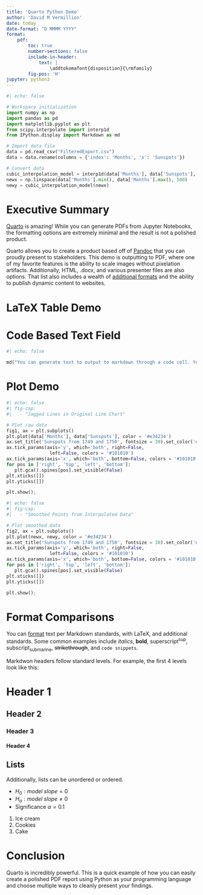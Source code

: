 ```yaml
---
title: 'Quarto Python Demo'
author: 'David M Vermillion'
date: today
date-format: "D MMMM YYYY"
format:
    pdf:
        toc: true
        number-sections: false
        include-in-header:
            text: |
                \addtokomafont{disposition}{\rmfamily}
        fig-pos: 'H'
jupyter: python3
---
```



```python
#| echo: false

# Workspace initialization
import numpy as np
import pandas as pd
import matplotlib.pyplot as plt
from scipy.interpolate import interp1d
from IPython.display import Markdown as md

# Import data file
data = pd.read_csv("FilteredExport.csv")
data = data.rename(columns = {'index': 'Months', 'x': 'Sunspots'})

# Convert data
cubic_interpolation_model = interp1d(data['Months'], data['Sunspots'], kind = "cubic")
newx = np.linspace(data['Months'].min(), data['Months'].max(), 500)
newy = cubic_interpolation_model(newx)


```

\newpage


# Executive Summary

[Quarto](https://quarto.org) is amazing! While you can generate PDFs from Jupyter Notebooks, the formatting options are extremely minimal and the result is not a polished product.

Quarto allows you to create a product based off of [Pandoc](https://pandoc.org) that you can proudly present to stakeholders. This demo is outputting to PDF, where one of my favorite features is the ability to scale images without pixelation artifacts. Additionally, HTML, .docx, and various presenter files are also options. That list also includes a wealth of [additional formats](https://quarto.org/docs/gallery/) and the ability to publish dynamic content to websites.

# LaTeX Table Demo

\begin{table}[!h]
\caption{\label{first-five-data-entries}First 5 Data Entries}
\begin{tabular*}{3in}{p{2in}|p{0.5in}}
 First Five Sunspot Counts & Months  \\
\midrule
 58 & 1 \\
 62.6 & 2 \\
 70 & 3  \\
 55.7 & 4  \\
 85 & 5  \\
\end{tabular*}
\end{table}

# Code Based Text Field

```python
#| echo: false

md("You can generate text to output to markdown through a code cell. You can even format text around it in a LaTeX formula. ($Average\ Sunspot\ Value = %.4f\ sunspots\ per\ month$). An example $\sqrt{R_a^2} \\neq %.4f$. This is because $R_a^2$ is on a 0 to 1 scale."%(np.mean(data['Sunspots']), np.max(data['Months'])))

```


# Plot Demo

```python
#| echo: false
#| fig-cap:
#|   - "Jagged Lines in Original Line Chart"

# Plot raw data
fig1, ax = plt.subplots()
plt.plot(data['Months'], data['Sunspots'], color = '#e34234')
ax.set_title('Sunspots from 1749 and 1750', fontsize = 30).set_color('#505050')
ax.tick_params(axis='y', which='both', right=False,
                left=False, colors = '#101010')
ax.tick_params(axis='x', which='both', bottom=False, colors = '#101010')
for pos in ['right', 'top', 'left', 'bottom']:
   plt.gca().spines[pos].set_visible(False)
plt.xticks([])
plt.yticks([])

plt.show();
```

```python
#| echo: false
#| fig-cap:
#|   - "Smoothed Points from Interpolated Data"

# Plot smoothed data
fig2, ax = plt.subplots()
plt.plot(newx, newy, color = '#e34234')
ax.set_title('Sunspots from 1749 and 1750', fontsize = 30).set_color('#505050')
ax.tick_params(axis='y', which='both', right=False,
                left=False, colors = '#101010')
ax.tick_params(axis='x', which='both', bottom=False, colors = '#101010')
for pos in ['right', 'top', 'left', 'bottom']:
   plt.gca().spines[pos].set_visible(False)
plt.xticks([])
plt.yticks([])

plt.show();
```

# Format Comparisons

You can [format](https://quarto.org/docs/authoring/markdown-basics.html) text per Markdown standards, with LaTeX, and additional standards. Some common examples include *italics*, **bold**, superscript^sup^, subscript~submarine~, ~~strikethrough~~, and `code snippets`. \

Markdwon headers follow standard levels. For example, the first 4 levels look like this:

# Header 1
## Header 2
### Header 3
#### Header 4

## Lists

Additionally, lists can be unordered or ordered.

- $H_0: model\ slope = 0$
- $H_a: model\ slope \neq 0$
- Significance $\alpha = 0.1$

1. Ice cream
2. Cookies
3. Cake

# Conclusion

Quarto is incredibly powerful. This is a quick example of how you can easily create a polished PDF report using Python as your programming language and choose multiple ways to cleanly present your findings.